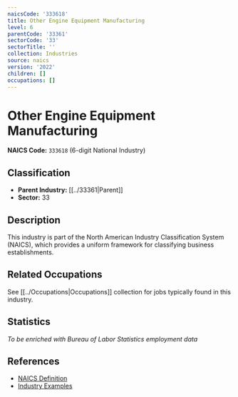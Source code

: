 ```yaml
---
naicsCode: '333618'
title: Other Engine Equipment Manufacturing
level: 6
parentCode: '33361'
sectorCode: '33'
sectorTitle: ''
collection: Industries
source: naics
version: '2022'
children: []
occupations: []
---
```

# Other Engine Equipment Manufacturing

**NAICS Code:** `333618` (6-digit National Industry)

## Classification

- **Parent Industry:** [[../33361|Parent]]
- **Sector:** 33

## Description

This industry is part of the North American Industry Classification System (NAICS), which provides a uniform framework for classifying business establishments.

## Related Occupations

See [[../Occupations|Occupations]] collection for jobs typically found in this industry.

## Statistics

*To be enriched with Bureau of Labor Statistics employment data*

## References

- [NAICS Definition](https://www.census.gov/naics/)
- [Industry Examples](https://www.census.gov/naics/2022NAICS/)
